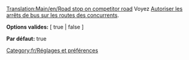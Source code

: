 [[Translation:Main/en/Road stop on competitor road]]
{{en/-}}
Voyez [[Main/en/Options avancées/Stations/Fr#Autoriser les arrêts de bus sur les routes des concurrents|Autoriser les arrêts de bus sur les routes des concurrents]].


'''Options valides:''' [ true | false ]

'''Par défaut:''' true

[[Category:fr/Réglages et préférences]]
